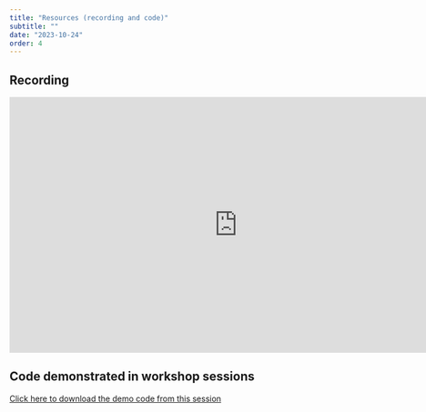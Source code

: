 ```yaml
---
title: "Resources (recording and code)"
subtitle: ""
date: "2023-10-24"
order: 4
---
```


<!-- Materials will be distributed sooner to the event. -->

## Recording

<iframe width="800" height="450" src="https://www.youtube.com/embed/thuRmh-nEyY?si=u17DY-3A_GlHuAvP" title="YouTube video player" frameborder="0" allow="accelerometer; autoplay; clipboard-write; encrypted-media; gyroscope; picture-in-picture; web-share" allowfullscreen></iframe>

## Code demonstrated in workshop sessions

[Click here to download the demo code from this session](../../demo/day2.R)
